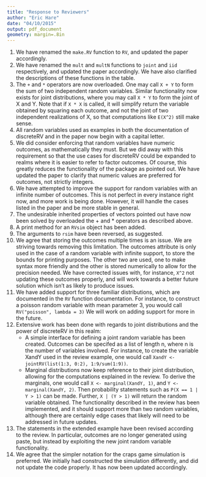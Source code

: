```yaml
---
title: "Response to Reviewers"
author: "Eric Hare"
date: "04/10/2015"
output: pdf_document
geometry: margin=.8in
---
```


1. We have renamed the `make.RV` function to `RV`, and updated the paper accordingly.
2. We have renamed the `mult` and `multN` functions to `joint` and `iid` respectively, and updated the paper accordingly. We have also clarified the descriptions of these functions in the table.
3. The `+` and `*` operators are now overloaded. One may call `X + Y` to form the sum of two independent random variables. Similar functionality now exists for joint distributions, where you may call `X * Y` to form the joint of X and Y. Note that if `X * X` is called, it will simplify return the variable obtained by squaring each outcome, and not the joint of two independent realizations of X, so that computations like `E(X^2)` still make sense.
4. All random variables used as examples in both the documentation of discreteRV and in the paper now begin with a capital letter.
5. We did consider enforcing that random variables have numeric outcomes, as mathematically they must. But we did away with this requirement so that the use cases for discreteRV could be expanded to realms where it is easier to refer to factor outcomes. Of course, this greatly reduces the functionality of the package as pointed out. We have updated the paper to clarify that numeric values are preferred for outcomes, not strictly integers.
6. We have attempted to improve the support for random variables with an infinite number of outcomes. This is not perfect in every instance right now, and more work is being done. However, it will handle the cases listed in the paper and be more stable in general.
7. The undesirable inherited properties of vectors pointed out have now been solved by overloaded the + and * operators as described above.
8. A print method for an `RVsim` object has been added.
9. The arguments to `rsim` have been reversed, as suggested.
10. We agree that storing the outcomes multiple times is an issue. We are striving towards removing this limitation. The outcomes attribute is only used in the case of a random variable with infinite support, to store the bounds for printing purposes. The other two are used, one to make syntax more friendly and the other is stored numerically to allow for the precision needed. We have corrected issues with, for instance, `X^2` not updating these outcomes properly, and will work towards a better future solution which isn't as likely to produce issues.
11. We have added support for three familiar distributions, which are documented in the `RV` function documentation. For instance, to construct a poisson random variable with mean parameter 3, you would call `RV("poisson", lambda = 3)` We will work on adding support for more in the future.
12. Extensive work has been done with regards to joint distributions and the power of discreteRV in this realm:
    - A simple interface for defining a joint random variable has been created. Outcomes can be specifed as a list of length n, where n is the number of variables involved. For instance, to create the variable XandY used in the review example, one would call `XandY <- jointRV(list(1:3, 0:2), 1:9/sum(1:9))`.
    - Marginal distributions now keep reference to their joint distribution, allowing for the computations explained in the review. To derive the marginals, one would call `X <- marginal(XandY, 1)`, and `Y <- marginal(XandY, 2)`. Then probability statements such as `P(X == 1 | Y > 1)` can be made. Further, `X | (Y > 1)` will return the random variable obtained. The functionality described in the review has been implemented, and it should support more than two random variables, although there are certainly edge cases that likely will need to be addressed in future updates.
13. The statements in the extended example have been revised according to the review. In particular, outcomes are no longer generated using paste, but instead by exploiting the new joint random variable functionality.
14. We agree that the simpler notation for the craps game simulation is preferred. We initially had constructed the simulation differently, and did not update the code properly. It has now been updated accordingly.

